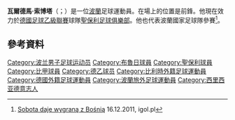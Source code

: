 '''瓦爾德馬·索博塔'''（{{lang-pl|Waldemar Sobota}}；{{bd|1987年|5月19日}}）是一位[[波蘭|波蘭]]足球運動員。在場上的位置是前鋒。他現在效力於[[德國足球乙級聯賽|德國足球乙級聯賽]]球隊[[聖保利足球俱樂部|聖保利足球俱樂部]]。他也代表波蘭國家足球隊參賽<ref>[http://www.igol.pl/article,42862.html Sobota daje wygraną z Bośnią] {{Wayback|url=http://www.igol.pl/article,42862.html |date=20160304023117 }} 16.12.2011, igol.pl</ref>。

==參考資料==
{{Reflist}}

{{DEFAULTSORT:Sobota, Waldemar}}
[[Category:波兰男子足球运动员|Category:波兰男子足球运动员]]
[[Category:布魯日球員|Category:布魯日球員]]
[[Category:聖保利球員|Category:聖保利球員]]
[[Category:比甲球員|Category:比甲球員]]
[[Category:德乙球员|Category:德乙球员]]
[[Category:比利時外籍足球運動員|Category:比利時外籍足球運動員]]
[[Category:德國外籍足球運動員|Category:德國外籍足球運動員]]
[[Category:波蘭旅外足球運動員|Category:波蘭旅外足球運動員]]
[[Category:西里西亚德意志人|Category:西里西亚德意志人]]